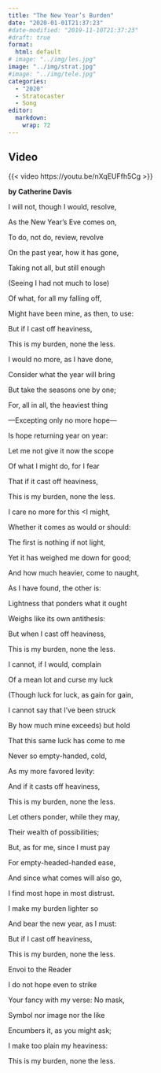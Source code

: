 ```yaml
---
title: "The New Year’s Burden"
date: "2020-01-01T21:37:23"
#date-modified: "2019-11-10T21:37:23"
#draft: true
format: 
  html: default
# image: "../img/les.jpg"
image: "../img/strat.jpg"
#image: "../img/tele.jpg"
categories:
  - "2020"
  - Stratocaster
  - Song
editor: 
  markdown: 
    wrap: 72
---
```


## Video

{{< video https://youtu.be/nXqEUFfh5Cg >}}

**by Catherine Davis**

I will not, though I would, resolve,

As the New Year's Eve comes on,

To do, not do, review, revolve

On the past year, how it has gone,

Taking not all, but still enough

(Seeing I had not much to lose)

Of what, for all my falling off,

Might have been mine, as then, to use:

But if I cast off heaviness,

This is my burden, none the less.

I would no more, as I have done,

Consider what the year will bring

But take the seasons one by one;

For, all in all, the heaviest thing

---Excepting only no more hope---

Is hope returning year on year:

Let me not give it now the scope

Of what I might do, for I fear

That if it cast off heaviness,

This is my burden, none the less.

I care no more for this \<I might,

Whether it comes as would or should:

The first is nothing if not light,

Yet it has weighed me down for good;

And how much heavier, come to naught,

As I have found, the other is:

Lightness that ponders what it ought

Weighs like its own antithesis:

But when I cast off heaviness,

This is my burden, none the less.

I cannot, if I would, complain

Of a mean lot and curse my luck

(Though luck for luck, as gain for gain,

I cannot say that I've been struck

By how much mine exceeds) but hold

That this same luck has come to me

Never so empty-handed, cold,

As my more favored levity:

And if it casts off heaviness,

This is my burden, none the less.

Let others ponder, while they may,

Their wealth of possibilities;

But, as for me, since I must pay

For empty-headed-handed ease,

And since what comes will also go,

I find most hope in most distrust.

I make my burden lighter so

And bear the new year, as I must:

But if I cast off heaviness,

This is my burden, none the less.

Envoi to the Reader

I do not hope even to strike

Your fancy with my verse: No mask,

Symbol nor image nor the like

Encumbers it, as you might ask;

I make too plain my heaviness:

This is my burden, none the less.
